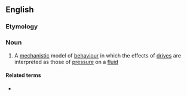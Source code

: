 ==English==

===Etymology===
{{prefix|en|psycho|hydraulics}}

===Noun===
{{en-noun|-}}

# {{lb|en|psychology}} A [[mechanistic]] model of [[behaviour]] in which the effects of [[drive]]s are interpreted as those of [[pressure]] on a [[fluid]]

====Related terms====
* {{l|en|psychohydraulic}}